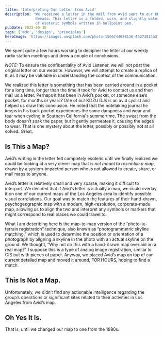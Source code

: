 ```yaml
---
title: 'Interpreting Our Letter from Avid'
description: 'We received a letter in the mail from Avid sent to our KDZU Sonic Exoskeleton location in Goldfield, 
              Nevada. This letter is a folded, worn, and slightly water-damaged paper note that features a collection 
              of esoteric symbols written in ballpoint pen.'
pubDate: 2025-06-10
tags: ['mdc', 'design', 'principles']
heroImage: 'https://images.unsplash.com/photo-1506744038136-46273834b3fb?auto=format&fit=crop&w=800&q=80'
---
```


We spent quite a few hours working to decipher the letter at our weekly radio station meetings and drew 
a couple of conclusions.

<em>NOTE:</em> To ensure the confidentiality of Avid Listener, we will not post the original letter on our website. However, we 
will attempt to create a replica of it, as it may be valuable in understanding the context of the communication.

We realized this letter is something that has been carried around in a pocket for a long time, longer than the time it 
took for Avid to contact us and then mail us a letter. Perhaps it has been in Avid’s pocket, or someone else’s pocket, 
for months or years? One of our KDZU DJs is an avid cyclist and helped us draw this conclusion. He noted that the 
notetaking journal he keeps in his back pocket experiences the same dampness and wear and tear when cycling in Southern 
California's summertime. The sweat from the body doesn’t soak the paper, but it gently permeates it, causing the edges 
to wear. That is one mystery about the letter, possibly or possibly not at all solved. Great.

## Is This a Map?
Avid’s writing in the letter felt completely esoteric until we finally realized we could be looking at a very clever 
map that is <em>not meant to resemble a map</em>, drawn by a system-impacted person who is not allowed to create, 
share, or mail maps to anyone.

Avid’s letter is relatively small and very sparse, making it difficult to interpret. We decided that if Avid’s letter 
is actually a map, we could overlay it on one of our current maps of the Los Angeles area to identify possible visual 
correlations. Our goal was to match the features of their hand-drawn, psychogeographic map with a modern, 
high-resolution, corporate-made map, allowing us to align the two and interpret any symbols or markers that might 
correspond to real places we could travel to.

What I am describing here is the map-to-map version of the “photo-to-terrain registration" technique, also known as 
“photogrammetric skyline matching,” which is used to determine the position or orientation of a photograph by aligning 
a skyline in the photo with an actual skyline on the ground. We thought, “Why not do this with a hand-drawn map 
overlaid on a real map?” I suppose this is a type of analog image registration, similar to GIS but with pieces of 
paper. Anyway, we placed Avid’s map on top of our current detailed map and moved it around, FOR HOURS, hoping to find a match. 

## This Is Not a Map.
Unfortunately, we didn’t find any actionable intelligence regarding the group’s operations or significant sites 
related to their activities in Los Angeles from Avid’s map. 

## Oh Yes It Is.
That is, until we changed our map to one from the 1980s.






